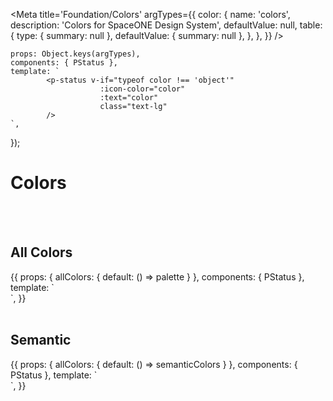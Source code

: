 
<Meta title='Foundation/Colors' argTypes={{
    color: {
        name: 'colors',
        description: 'Colors for SpaceONE Design System',
        defaultValue: null,
        table: {
            type: {
                summary: null
            },
            defaultValue: {
                summary: null
            },
        },
    },
}} />


    props: Object.keys(argTypes),
    components: { PStatus },
    template: `
            <p-status v-if="typeof color !== 'object'"
                        :icon-color="color"
                        :text="color"
                        class="text-lg"
            />
    `,
});


# Colors

<br/>
<br/>

## All Colors

<Canvas>
    <Story name="all colors">
        {{
            props: {
                allColors: {
                    default: () => palette
                }
            },
            components: { PStatus },
            template: `
    <div>
        <template v-for="(col, name, idx) in allColors">
            <p-status v-if="typeof col !== 'object'"
                        :key="col + idx" :icon-color="col"
                        :text="name"
                        class="mr-4 text-lg"
            />
            <template v-else>
                <div :key="name + idx" class="my-4">
                    <p class="mb-3">
                        <strong class="text-lg capitalize">{{name}}</strong>
                        <span class="ml-2">
                        <p-status :icon-color="col[500]"
                                class="ml-1 text-lg"
                                />
                        </span>
                    </p>
                    <p-status v-for="(c, n, i) in col"
                                :key="c" :icon-color="c"
                                :text="n"
                                class="mr-4 text-lg"
                    />
                </div>
            </template>
        </template>
    </div>
    `,
        }}
    </Story>
</Canvas>

<br/>
<br/>

## Semantic


<Canvas>
    <Story name="semantic">
        {{
            props: {
                allColors: {
                    default: () => semanticColors
                }
            },
            components: { PStatus },
            template: `
    <div>
        <div v-for="(col, name, idx) in allColors" :key="col + idx"
            class="my-2">
            <p-status :icon-color="col"
                       :text="name"
                        class="text-lg"
            />
        </div>
    </div>
    `,
        }}
    </Story>
</Canvas>

<br/>
<br/>

